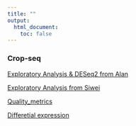 ```yaml
---
title: ""
output:
  html_document:
    toc: false
---
```


### Crop-seq 

[Exploratory Analysis & DESeq2 from Alan](crop_workflow_Alan.html) 

[Exploratory Analysis from Siwei](crop_workflow_Siwei.html) 

[Quality_metrics](Quality_metrics.html) 

[Differetial expression](DE_analysis.html) 








